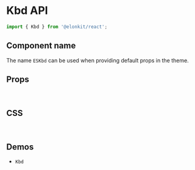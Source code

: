 
<Meta title="Components API/Kbd" />

# Kbd API

```js
import { Kbd } from '@elonkit/react';
```

## Component name

The name `ESKbd` can be used when providing default props in the theme.

## Props

<TableInterface name="KbdProps" variant="props" />

<br />

## CSS

<TableInterface name="KbdClasses" variant="css" />

<br />

## Demos

<ul>
  <li>
    <LinkTo kind="components-kbd" story="demo">
      <code>Kbd</code>
    </LinkTo>
  </li>
</ul>
